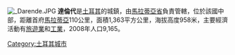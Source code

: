 [[Image:__Darende.JPG|thumb]]	
'''達倫代'''是[[土耳其|土耳其]]的城鎮，由[[馬拉蒂亞省|馬拉蒂亞省]]負責管轄，位於該國中部，距離首府[[馬拉蒂亞|馬拉蒂亞]]110公里，面積1,363平方公里，海拔高度958米，主要經濟活動有[[旅遊業|旅遊業]]和[[工業|工業]]，2008年人口9,165。

{{coord|38.5472|N|37.5111|E|source:kolossus-dewiki|display=title}}

{{Turkey-geo-stub}}
[[Category:土耳其城市|Category:土耳其城市]]